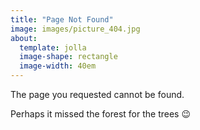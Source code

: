 ```yaml
---
title: "Page Not Found"
image: images/picture_404.jpg
about:
  template: jolla
  image-shape: rectangle
  image-width: 40em
---
```


The page you requested cannot be found.

Perhaps it missed the forest for the trees 😉

